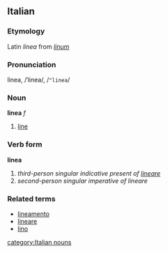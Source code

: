 ==Italian==
===Etymology===
Latin ''linea'' from ''[[linum]]''
===Pronunciation===
lìnea, /ˈlinea/, /<tt>"linea</tt>/
===Noun===
'''linea''' ''f''

# [[line]]

===Verb form===
'''linea'''

# ''third-person singular indicative present of [[lineare]]''
# ''second-person singular imperative of lineare''

===Related terms===
*[[lineamento]]
*[[lineare]]
*[[lino]]

[[category:Italian nouns]]